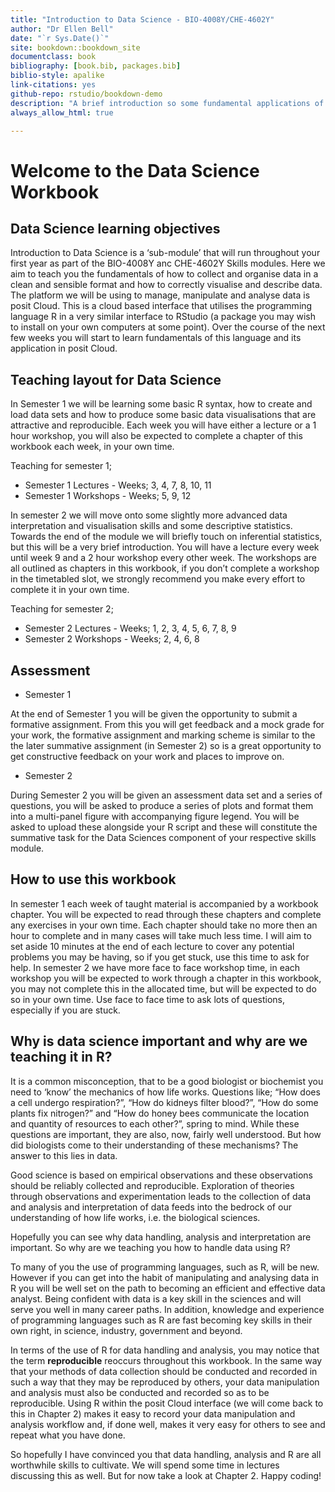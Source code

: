 ```yaml
--- 
title: "Introduction to Data Science - BIO-4008Y/CHE-4602Y"
author: "Dr Ellen Bell"
date: "`r Sys.Date()`"
site: bookdown::bookdown_site
documentclass: book
bibliography: [book.bib, packages.bib]
biblio-style: apalike
link-citations: yes
github-repo: rstudio/bookdown-demo
description: "A brief introduction so some fundamental applications of R in data science "
always_allow_html: true

---
```


# Welcome to the Data Science Workbook

## Data Science learning objectives

Introduction to Data Science is a 'sub-module' that will run throughout your first year as part of the BIO-4008Y anc CHE-4602Y Skills modules. Here we aim to teach you the fundamentals of how to collect and organise data in a clean and sensible format and how to correctly visualise and describe data. The platform we will be using to manage, manipulate and analyse data is posit Cloud. This is a cloud based interface that utilises the programming language R in a very similar interface to RStudio (a package you may wish to install on your own computers at some point). Over the course of the next few weeks you will start to learn fundamentals of this language and its application in posit Cloud. 

## Teaching layout for Data Science 

In Semester 1 we will be learning some basic R syntax, how to create and load data sets and how to produce some basic data visualisations that are attractive and reproducible. Each week you will have either a lecture or a 1 hour workshop, you will also be expected to complete a chapter of this workbook each week, in your own time. 

Teaching for semester 1; 

* Semester 1 Lectures - Weeks; 3, 4, 7, 8, 10, 11
* Semester 1 Workshops - Weeks; 5, 9, 12


In semester 2 we will move onto some slightly more advanced data interpretation and visualisation skills and some descriptive statistics. Towards the end of the module we will briefly touch on inferential statistics, but this will be a very brief introduction. You will have a lecture every week until week 9 and a 2 hour workshop every other week. The workshops are all outlined as chapters in this workbook, if you don't complete a workshop in the timetabled slot, we strongly recommend you make every effort to complete it in your own time.

Teaching for semester 2; 

* Semester 2 Lectures - Weeks; 1, 2, 3, 4, 5, 6, 7, 8, 9
* Semester 2 Workshops - Weeks; 2, 4, 6, 8

## Assessment

* Semester 1

At the end of Semester 1 you will be given the opportunity to submit a formative assignment. From this you will get feedback and a mock grade for your work, the formative assignment and marking scheme is similar to the the later summative assignment (in Semester 2) so is a great opportunity to get constructive feedback on your work and places to improve on. 

* Semester 2

During Semester 2 you will be given an assessment data set and a series of questions, you will be asked to produce a series of plots and format them into a multi-panel figure with accompanying figure legend. You will be asked to upload these alongside your R script and these will constitute the summative task for the Data Sciences component of your respective skills module.

## How to use this workbook 

In semester 1 each week of taught material is accompanied by a workbook chapter. You will be expected to read through these chapters and complete any exercises in your own time. Each chapter should take no more then an hour to complete and in many cases will take much less time. I will aim to set aside 10 minutes at the end of each lecture to cover any potential problems you may be having, so if you get stuck, use this time to ask for help. In semester 2 we have more face to face workshop time, in each workshop you will be expected to work through a chapter in this workbook, you may not complete this in the allocated time, but will be expected to do so in your own time. Use face to face time to ask lots of questions, especially if you are stuck.  

## Why is data science important and why are we teaching it in R?

It is a common misconception, that to be a good biologist or biochemist you need to 'know' the mechanics of how life works. Questions like; "How does a cell undergo respiration?", "How do kidneys filter blood?", "How do some plants fix nitrogen?" and "How do honey bees communicate the location and quantity of resources to each other?", spring to mind.  While these questions are important, they are also, now, fairly well understood. But how did biologists come to their understanding of these mechanisms? The answer to this lies in data. 

Good science is based on empirical observations and these observations should be reliably collected and reproducible. Exploration of theories through observations and experimentation leads to the collection of data and analysis and interpretation of data feeds into the bedrock of our understanding of how life works, i.e. the biological sciences. 

Hopefully you can see why data handling, analysis and interpretation are important. So why are we teaching you how to handle data using R? 

To many of you the use of programming languages, such as R, will be new. However if you can get into the habit of manipulating and analysing data in R you will be well set on the path to becoming an efficient and effective data analyst. Being confident with data is a key skill in the sciences and will serve you well in many career paths. In addition, knowledge and experience of programming languages such as R are fast becoming key skills in their own right, in science, industry, government and beyond. 

In terms of the use of R for data handling and analysis, you may notice that the term __reproducible__ reoccurs throughout this workbook. In the same way that your methods of data collection should be conducted and recorded in such a way that they may be reproduced by others, your data manipulation and analysis must also be conducted and recorded so as to be reproducible. Using R within the posit Cloud interface (we will come back to this in Chapter 2) makes it easy to record your data manipulation and analysis workflow and, if done well, makes it very easy for others to see and repeat what you have done. 

So hopefully I have convinced you that data handling, analysis and R are all worthwhile skills to cultivate. We will spend some time in lectures discussing this as well. But for now take a look at Chapter 2. Happy coding!
